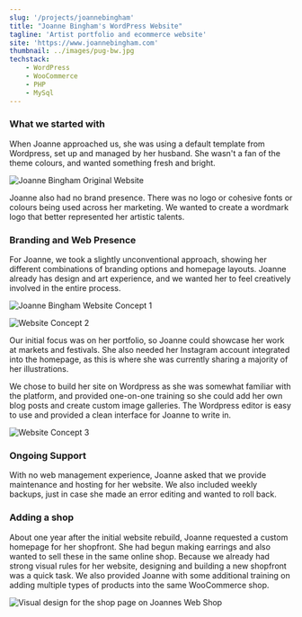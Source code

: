 ```yaml
---
slug: '/projects/joannebingham'
title: "Joanne Bingham's WordPress Website"
tagline: 'Artist portfolio and ecommerce website'
site: 'https://www.joannebingham.com'
thumbnail: ../images/pug-bw.jpg
techstack:
    - WordPress
    - WooCommerce
    - PHP
    - MySql
---
```


### What we started with

When Joanne approached us, she was using a default template from Wordpress, set up and managed by her husband. She wasn't a fan of the theme colours, and wanted something fresh and bright.

![Joanne Bingham Original Website](../images/old_site_38a896287d.png 'The original site design for Joanne Bingham, with no branding')

Joanne also had no brand presence. There was no logo or cohesive fonts or colours being used across her marketing. We wanted to create a wordmark logo that better represented her artistic talents.

### Branding and Web Presence

For Joanne, we took a slightly unconventional approach, showing her different combinations of branding options and homepage layouts. Joanne already has design and art experience, and we wanted her to feel creatively involved in the entire process.

![Joanne Bingham Website Concept 1](../images/mockup-1.jpg 'Website redesign options we presented to Joanne.')

![Website Concept 2](../images/mockup-2.jpg 'Website redesign options we presented to Joanne.')

Our initial focus was on her portfolio, so Joanne could showcase her work at markets and festivals. She also needed her Instagram account integrated into the homepage, as this is where she was currently sharing a majority of her illustrations.

We chose to build her site on Wordpress as she was somewhat familiar with the platform, and provided one-on-one training so she could add her own blog posts and create custom image galleries. The Wordpress editor is easy to use and provided a clean interface for Joanne to write in.

![Website Concept 3](../images/mockup-3.jpg "The final design for Joanne's new, fresh-feeling website")

### Ongoing Support

With no web management experience, Joanne asked that we provide maintenance and hosting for her website. We also included weekly backups, just in case she made an error editing and wanted to roll back.

### Adding a shop

About one year after the initial website rebuild, Joanne requested a custom homepage for her shopfront. She had begun making earrings and also wanted to sell these in the same online shop. Because we already had strong visual rules for her website, designing and building a new shopfront was a quick task. We also provided Joanne with some additional training on adding multiple types of products into the same WooCommerce shop.

![Visual design for the shop page on Joannes Web Shop](../images/shop-update-proposal.jpg 'Shopfront landing page design, to incorporate her earrings into the online shop')
